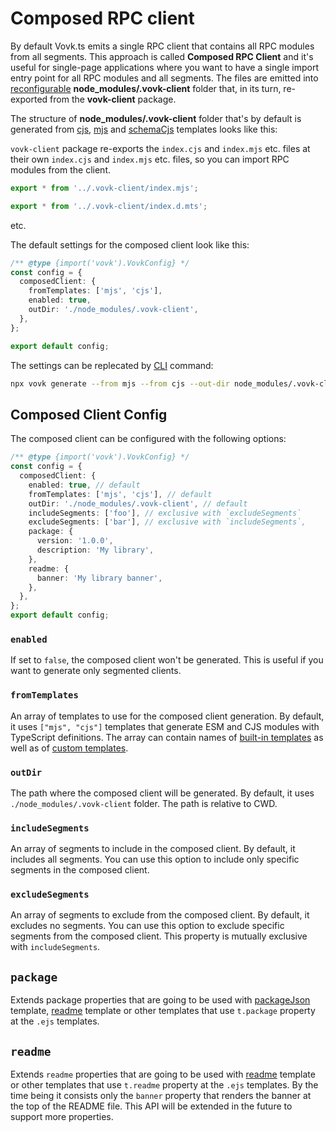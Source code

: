 
# Composed RPC client

By default Vovk.ts emits a single RPC client that contains all RPC modules from all segments. This approach is called **Composed RPC Client** and it's useful for single-page applications where you want to have a single import entry point for all RPC modules and all segments. The files are emitted into [reconfigurable](/config) **node_modules/.vovk-client** folder that, in its turn, re-exported from the **vovk-client** package.

The structure of **node_modules/.vovk-client** folder that's by default is generated from [cjs](/templates#cjs), [mjs](/templates#mjs) and [schemaCjs](/templates#schemaCjs) templates looks like this:

<FileTree>
  <FileTree.Folder name="node_modules/.vovk-client" defaultOpen>
    <FileTree.File name="index.cjs" />
    <FileTree.File name="index.d.cts" />
    <FileTree.File name="index.mjs" />
    <FileTree.File name="index.d.mts" />
    <FileTree.File name="schema.cjs" />
    <FileTree.File name="schema.d.cts" />
  </FileTree.Folder>
</FileTree>

`vovk-client` package re-exports the `index.cjs` and `index.mjs` etc. files at their own `index.cjs` and `index.mjs` etc. files, so you can import RPC modules from the client.

```ts filename="node_modules/vovk-client/index.mjs"
export * from '../.vovk-client/index.mjs';
```

```ts filename="node_modules/vovk-client/index.d.mts"
export * from '../.vovk-client/index.d.mts';
```

etc.

The default settings for the composed client look like this:

```ts filename="vovk.config.mjs"
/** @type {import('vovk').VovkConfig} */
const config = {
  composedClient: {
    fromTemplates: ['mjs', 'cjs'],
    enabled: true,
    outDir: './node_modules/.vovk-client',
  },
};

export default config;
```

The settings can be replecated by [CLI](/cli) command:

```sh npm2yarn
npx vovk generate --from mjs --from cjs --out-dir node_modules/.vovk-client
```

## Composed Client Config

The composed client can be configured with the following options:

```ts filename="vovk.config.mjs"
/** @type {import('vovk').VovkConfig} */
const config = {
  composedClient: {
    enabled: true, // default
    fromTemplates: ['mjs', 'cjs'], // default
    outDir: './node_modules/.vovk-client', // default
    includeSegments: ['foo'], // exclusive with `excludeSegments`
    excludeSegments: ['bar'], // exclusive with `includeSegments`,
    package: {
      version: '1.0.0',
      description: 'My library',
    },
    readme: {
      banner: 'My library banner',
    },
  },
};
export default config;
```

### `enabled`

If set to `false`, the composed client won't be generated. This is useful if you want to generate only segmented clients.

### `fromTemplates`

An array of templates to use for the composed client generation. By default, it uses `["mjs", "cjs"]` templates that generate ESM and CJS modules with TypeScript definitions. The array can contain names of [built-in templates](/templates) as well as of [custom templates](/config/template-defs).

### `outDir`

The path where the composed client will be generated. By default, it uses `./node_modules/.vovk-client` folder. The path is relative to CWD.

### `includeSegments`

An array of segments to include in the composed client. By default, it includes all segments. You can use this option to include only specific segments in the composed client.

### `excludeSegments`

An array of segments to exclude from the composed client. By default, it excludes no segments. You can use this option to exclude specific segments from the composed client. This property is mutually exclusive with `includeSegments`.

## `package`

Extends package properties that are going to be used with [packageJson](/templates#packageJson) template, [readme](/templates#readme) template or other templates that use `t.package` property at the `.ejs` templates.

## `readme`

Extends `readme` properties that are going to be used with [readme](/templates#readme) template or other templates that use `t.readme` property at the `.ejs` templates. By the time being it consists only the `banner` property that renders the banner at the top of the README file. This API will be extended in the future to support more properties.
